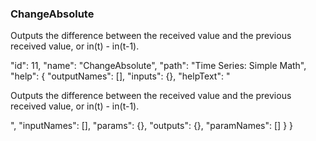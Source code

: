 ### ChangeAbsolute

Outputs the difference between the received value and the previous received value, or <span class="highlight">in(t) - in(t-1)</span>.










  "id": 11,
  "name": "ChangeAbsolute",
  "path": "Time Series: Simple Math",
  "help": {
    "outputNames": [],
    "inputs": {},
    "helpText": "<p>Outputs the difference between the received value and the previous received value, or <span class='highlight'>in(t)&nbsp;-&nbsp;in(t-1)</span>.</p>",
    "inputNames": [],
    "params": {},
    "outputs": {},
    "paramNames": []
  }
}